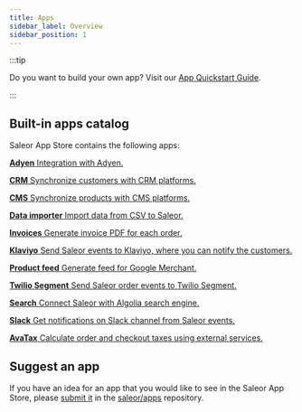 ```yaml
---
title: Apps
sidebar_label: Overview
sidebar_position: 1
---
```



:::tip

Do you want to build your own app? Visit our [App Quickstart Guide](developer/extending/apps/quickstart.mdx).

:::

## Built-in apps catalog

Saleor App Store contains the following apps:

<CardGrid>

[**Adyen** Integration with Adyen.](developer/app-store/apps/adyen/overview.mdx)

[**CRM** Synchronize customers with CRM platforms.](developer/app-store/apps/crm.mdx)

[**CMS** Synchronize products with CMS platforms.](developer/app-store/apps/cms.mdx)

[**Data importer** Import data from CSV to Saleor.](https://github.com/saleor/apps/tree/main/apps/data-importer)

[**Invoices** Generate invoice PDF for each order.](developer/app-store/apps/invoices.mdx)

[**Klaviyo** Send Saleor events to Klaviyo, where you can notify the customers.](https://github.com/saleor/apps/tree/main/apps/klaviyo)

[**Product feed** Generate feed for Google Merchant.](developer/app-store/apps/product-feed.mdx)

[**Twilio Segment** Send Saleor order events to Twilio Segment.](developer/app-store/apps/segment.mdx)

[**Search** Connect Saleor with Algolia search engine.](developer/app-store/apps/search.mdx)

[**Slack** Get notifications on Slack channel from Saleor events.](https://github.com/saleor/apps/tree/main/apps/slack)

[**AvaTax** Calculate order and checkout taxes using external services.](developer/app-store/apps/avatax/overview.mdx)

</CardGrid>

## Suggest an app

If you have an idea for an app that you would like to see in the Saleor App Store, please [submit it](https://github.com/saleor/apps/discussions/categories/integrations-features) in the [saleor/apps](https://github.com/saleor/apps) repository.
